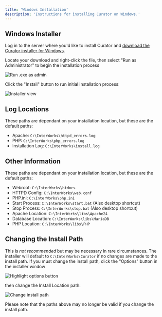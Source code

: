 ---
title: 'Windows Installation'
description: 'Instructions for installing Curator on Windows.'
---


## Windows Installer

Log in to the server where you'd like to install Curator and [download the Curator installer for Windows](https://api.curator.interworks.com/CuratorSetup.exe).

Locate your download and right-click the file, then select "Run as Administrator" to begin the installation process

![Run .exe as admin](/docs_assets/images/setup/installation/windows_installation/run_as_admin.png)

Click the "Install" button to run initial installation process:

![Installer view](/docs_assets/images/setup/installation/windows_installation/click_install.png)

<BrowserInstallStepsSnippet />

## Log Locations

These paths are dependant on your installation location, but these are the default paths:

* Apache: `C:\InterWorks\httpd_errors.log`
* PHP: `C:\InterWorks\php_errors.log`
* Installation Log: `C:\InterWorks\install.log`

## Other Information

These paths are dependant on your installation location, but these are the default paths:

* Webroot: `C:\InterWorks\htdocs`
* HTTPD Config: `C:\InterWorks\web.conf`
* PHP.ini: `C:\InterWorks\php.ini`
* Start Process: `C:\InterWorks\start.bat` (Also desktop shortcut)
* Stop Process: `C:\InterWorks\stop.bat` (Also desktop shortcut)
* Apache Location: `C:\InterWorks\libs\Apache24`
* Database Location: `C:\InterWorks\libs\MariaDB`
* PHP Location: `C:\InterWorks\libs\PHP`

## Changing the Install Path

This is _not recommended_ but may be necessary in rare circumstances. The installer will default to
`C:\InterWorks\Curator` if no changes are made to the install path. If you must change the install path, click the
"Options" button in the installer window

![Highlight options button](/docs_assets/images/setup/installation/windows_installation/click_options.png)

then change the Install Location path:

![Change install path](/docs_assets/images/setup/installation/windows_installation/change_path.png)

Please note that the paths above may no longer be valid if you change the install path.
